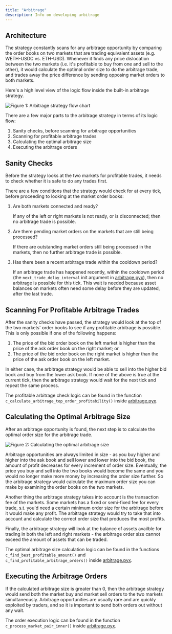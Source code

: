 ```yaml
---
title: "Arbitrage"
description: Info on developing arbitrage
---
```


## Architecture

The strategy constantly scans for any arbitrage opportunity by comparing the order books on two markets that are trading equivalent assets (e.g. WETH-USDC vs. ETH-USD). Whenever it finds any price dislocation between the two markets (i.e. it's profitable to buy from one and sell to the other), it would calculate the optimal order size to do the arbitrage trade, and trades away the price difference by sending opposing market orders to both markets.

Here's a high level view of the logic flow inside the built-in arbitrage strategy.

![Figure 1: Arbitrage strategy flow chart](arbitrage-flowchart-1.svg)

There are a few major parts to the arbitrage strategy in terms of its logic flow:

1.  Sanity checks, before scanning for arbitrage opportunities
2.  Scanning for profitable arbitrage trades
3.  Calculating the optimal arbitrage size
4.  Executing the arbitrage orders

## Sanity Checks

Before the strategy looks at the two markets for profitable trades, it needs to check whether it is safe to do any trades first.

There are a few conditions that the strategy would check for at every tick, before proceeding to looking at the market order books:

1.  Are both markets connected and ready?

    If any of the left or right markets is not ready, or is disconnected; then no arbitrage trade is possible.

2.  Are there pending market orders on the markets that are still being processed?

    If there are outstanding market orders still being processed in the markets, then no further arbitrage trade is possible.

3.  Has there been a recent arbitrage trade within the cooldown period?

    If an arbitrage trade has happened recently, within the cooldown period (the `next_trade_delay_interval` init argument in [arbitrage.pyx](https://github.com/CoinAlpha/hummingbot/blob/master/hummingbot/strategy/arbitrage/arbitrage.pyx)), then no arbitrage is possible for this tick. This wait is needed because asset balances on markets often need some delay before they are updated, after the last trade.

## Scanning For Profitable Arbitrage Trades

After the sanity checks have passed, the strategy would look at the top of the two markets' order books to see if any profitable arbitrage is possible. This is only possible if one of the following happens:

1.  The price of the bid order book on the left market is higher than the price of the ask order book on the right market; or
2.  The price of the bid order book on the right market is higher than the price of the ask order book on the left market.

In either case, the arbitrage strategy would be able to sell into the higher bid book and buy from the lower ask book. If none of the above is true at the current tick, then the arbitrage strategy would wait for the next tick and repeat the same process.

The profitable arbitrage check logic can be found in the function `c_calculate_arbitrage_top_order_profitability()` inside [arbitrage.pyx](https://github.com/CoinAlpha/hummingbot/blob/master/hummingbot/strategy/arbitrage/arbitrage.pyx).

## Calculating the Optimal Arbitrage Size

After an arbitrage opportunity is found, the next step is to calculate the optimal order size for the arbitrage trade.

![Figure 2: Calculating the optimal arbitrage size](arbitrage-flowchart-2.svg)

Arbitrage opportunities are always limited in size - as you buy higher and higher into the ask book and sell lower and lower into the bid book, the amount of profit decreases for every increment of order size. Eventually, the price you buy and sell into the two books would become the same and you would no longer make more money by increasing the order size further. So the arbitrage strategy would calculate the maximum order size you can make by examining the order books on the two markets.

Another thing the arbitrage strategy takes into account is the transaction fee of the markets. Some markets has a fixed or semi-fixed fee for every trade, s.t. you'd need a certain minimum order size for the arbitrage before it would make any profit. The arbitrage strategy would try to take that into account and calculate the correct order size that produces the most profits.

Finally, the arbitrage strategy will look at the balance of assets availble for trading in both the left and right markets - the arbitrage order size cannot exceed the amount of assets that can be traded.

The optimal arbitrage size calculation logic can be found in the functions `c_find_best_profitable_amount()` and `c_find_profitable_arbitrage_orders()` inside [arbitrage.pyx](https://github.com/CoinAlpha/hummingbot/blob/master/hummingbot/strategy/arbitrage/arbitrage.pyx).

## Executing the Arbitrage Orders

If the calculated arbitrage size is greater than 0, then the arbitrage strategy would send both the market buy and market sell orders to the two markets simultaneously. Arbitrage opportunities are usually rare and are quickly exploited by traders, and so it is important to send both orders out without any wait.

The order execution logic can be found in the function `c_process_market_pair_inner()` inside [arbitrage.pyx](https://github.com/CoinAlpha/hummingbot/blob/master/hummingbot/strategy/arbitrage/arbitrage.pyx).
